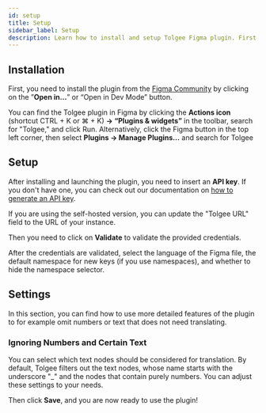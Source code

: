 ```yaml
---
id: setup
title: Setup
sidebar_label: Setup
description: Learn how to install and setup Tolgee Figma plugin. First, you need to install the plugin from the Figma Community by clicking on the Try it out button.
---
```



## Installation

First, you need to install the plugin from the [Figma Community](https://www.figma.com/community/plugin/1212381421658754793/Tolgee) by clicking on the ”**Open in…**” or “Open in Dev Mode” button.

You can find the Tolgee plugin in Figma by clicking the **Actions icon** (shortcut CTRL + K or ⌘ + K) **→ “Plugins & widgets”** in the toolbar, search for "Tolgee," and click Run. Alternatively, click the Figma button in the top left corner, then select **Plugins → Manage Plugins…** and search for Tolgee

## Setup

After installing and launching the plugin, you need to insert an **API key**. If you don't have one, you can check out our documentation on [how to generate an API key](/platform/account_settings/api_keys_and_pat_tokens#generation).

If you are using the self-hosted version, you can update the "Tolgee URL" field to the URL of your instance.

Then you need to click on **Validate** to validate the provided credentials.

<FigmaScreenshotWrapper src="/img/docs/platform/figma-plugin/setup-before-validation.png" />

After the credentials are validated, select the language of the Figma file, the default namespace for new keys (if you use namespaces), and whether to hide the namespace selector.

## Settings

In this section, you can find how to use more detailed features of the plugin to for example omit numbers or text that does not need translating.

### Ignoring Numbers and Certain Text

You can select which text nodes should be considered for translation. By default, Tolgee filters out the text nodes, whose name starts with the underscore "_" and the nodes that contain purely numbers. You can adjust these settings to your needs.

Then click **Save**, and you are now ready to use the plugin!

<FigmaScreenshotWrapper src="/img/docs/platform/figma-plugin/setup-after-validation.png" />
